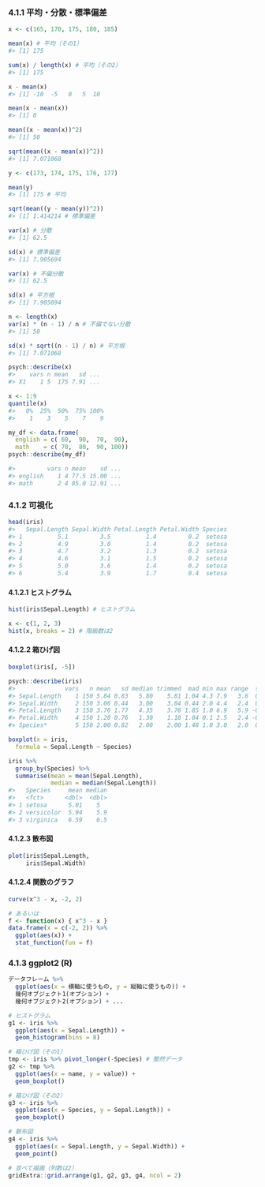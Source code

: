 ### 4.1.1 平均・分散・標準偏差

```r
x <- c(165, 170, 175, 180, 185)

mean(x) # 平均（その1）
#> [1] 175
```

```r
sum(x) / length(x) # 平均（その2）
#> [1] 175
```

```r
x - mean(x)
#> [1] -10  -5   0   5  10
```

```r
mean(x - mean(x))
#> [1] 0
```

```r
mean((x - mean(x))^2)
#> [1] 50
```

```r
sqrt(mean((x - mean(x))^2))
#> [1] 7.071068
```

```r
y <- c(173, 174, 175, 176, 177)

mean(y)
#> [1] 175 # 平均

sqrt(mean((y - mean(y))^2))
#> [1] 1.414214 # 標準偏差
```

```r
var(x) # 分散
#> [1] 62.5

sd(x) # 標準偏差
#> [1] 7.905694
```

```r
var(x) # 不偏分散
#> [1] 62.5

sd(x) # 平方根
#> [1] 7.905694
```

```r
n <- length(x)
var(x) * (n - 1) / n # 不偏でない分散
#> [1] 50

sd(x) * sqrt((n - 1) / n) # 平方根
#> [1] 7.071068
```

```r
psych::describe(x)
#>    vars n mean   sd ...
#> X1    1 5  175 7.91 ...
```

```r
x <- 1:9
quantile(x)
#>   0%  25%  50%  75% 100% 
#>    1    3    5    7    9 
```

```r
my_df <- data.frame(
  english = c( 60,  90,  70,  90),
  math    = c( 70,  80,  90, 100))
psych::describe(my_df)

#>         vars n mean    sd ...
#> english    1 4 77.5 15.00 ...
#> math       2 4 85.0 12.91 ...
```

### 4.1.2 可視化

```r
head(iris)
#>   Sepal.Length Sepal.Width Petal.Length Petal.Width Species
#> 1          5.1         3.5          1.4         0.2  setosa
#> 2          4.9         3.0          1.4         0.2  setosa
#> 3          4.7         3.2          1.3         0.2  setosa
#> 4          4.6         3.1          1.5         0.2  setosa
#> 5          5.0         3.6          1.4         0.2  setosa
#> 6          5.4         3.9          1.7         0.4  setosa
```

#### 4.1.2.1 ヒストグラム

```r
hist(iris$Sepal.Length) # ヒストグラム
```

```r
x <- c(1, 2, 3)
hist(x, breaks = 2) # 階級数は2
```

#### 4.1.2.2 箱ひげ図

```r
boxplot(iris[, -5])
```

```r
psych::describe(iris)
#>              vars   n mean   sd median trimmed  mad min max range  skew kurtosis   se
#> Sepal.Length    1 150 5.84 0.83   5.80    5.81 1.04 4.3 7.9   3.6  0.31    -0.61 0.07
#> Sepal.Width     2 150 3.06 0.44   3.00    3.04 0.44 2.0 4.4   2.4  0.31     0.14 0.04
#> Petal.Length    3 150 3.76 1.77   4.35    3.76 1.85 1.0 6.9   5.9 -0.27    -1.42 0.14
#> Petal.Width     4 150 1.20 0.76   1.30    1.18 1.04 0.1 2.5   2.4 -0.10    -1.36 0.06
#> Species*        5 150 2.00 0.82   2.00    2.00 1.48 1.0 3.0   2.0  0.00    -1.52 0.07
```

```r
boxplot(x = iris,
  formula = Sepal.Length ~ Species)
```

```r
iris %>% 
  group_by(Species) %>%
  summarise(mean = mean(Sepal.Length),
            median = median(Sepal.Length))
#>   Species     mean median
#>   <fct>      <dbl>  <dbl>
#> 1 setosa      5.01    5  
#> 2 versicolor  5.94    5.9
#> 3 virginica   6.59    6.5
```

#### 4.1.2.3 散布図

```r
plot(iris$Sepal.Length,
     iris$Sepal.Width)
```

#### 4.1.2.4 関数のグラフ

```r
curve(x^3 - x, -2, 2)

# あるいは
f <- function(x) { x^3 - x }
data.frame(x = c(-2, 2)) %>%
  ggplot(aes(x)) +
  stat_function(fun = f)
```

### 4.1.3 ggplot2 (R)

```r
データフレーム %>%
  ggplot(aes(x = 横軸に使うもの, y = 縦軸に使うもの)) +
  幾何オブジェクト1(オプション) +
  幾何オブジェクト2(オプション) + ...
```

```r
# ヒストグラム
g1 <- iris %>%
  ggplot(aes(x = Sepal.Length)) +
  geom_histogram(bins = 8)

# 箱ひげ図（その1）
tmp <- iris %>% pivot_longer(-Species) # 整然データ
g2 <- tmp %>% 
  ggplot(aes(x = name, y = value)) +
  geom_boxplot()

# 箱ひげ図（その2）
g3 <- iris %>%
  ggplot(aes(x = Species, y = Sepal.Length)) +
  geom_boxplot()

# 散布図
g4 <- iris %>%
  ggplot(aes(x = Sepal.Length, y = Sepal.Width)) +
  geom_point()

# 並べて描画（列数は2）
gridExtra::grid.arrange(g1, g2, g3, g4, ncol = 2)
```

